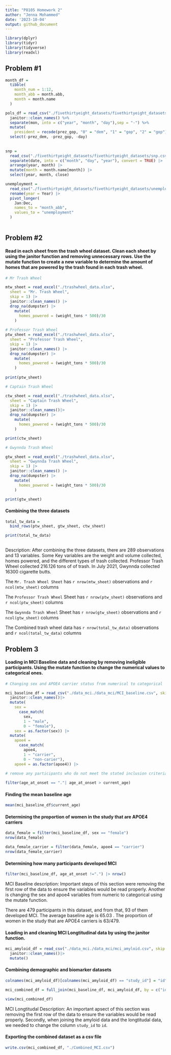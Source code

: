 ```yaml
---
title: "P8105 Homework 2"
author: "Jenna Mohammed"
date: '2023-10-04'
output: github_document
---
```


```r
library(dplyr)
library(tidyr)
library(tidyverse)
library(readxl)
```

## Problem #1


```r
month_df = 
  tibble(
    month_num = 1:12,
    month_abb = month.abb,
    month = month.name
  )

pols_df = read_csv("./fivethirtyeight_datasets/fivethirtyeight_datasets/pols-month.csv") %>%
  janitor::clean_names() %>%
  separate(mon, into = c("year", "month", "day"),sep = "-") %>%
  mutate(
    president = recode(prez_gop, "0" = "dem", "1" = "gop", "2" = "gop")) |>
  select(-prez_dem, -prez_gop, -day)
    
   
snp = 
  read_csv("./fivethirtyeight_datasets/fivethirtyeight_datasets/snp.csv") |>
  separate(date, into = c("month", "day", "year"), convert = TRUE) |>
  arrange(year, month) |>
  mutate(month = month.name[month]) |>
  select(year, month, close) 

unemployment = 
  read_csv("./fivethirtyeight_datasets/fivethirtyeight_datasets/unemployment.csv") |>
  rename(year = Year) |>
  pivot_longer(
    Jan:Dec, 
    names_to = "month_abb",
    values_to = "unemployment"
  ) 
  
```

## Problem #2

#### Read in each sheet from the trash wheel dataset. Clean each sheet by using the janitor function and removing unnecessary rows. Use the mutate function to create a new variable to determine the amount of homes that are powered by the trash found in each trash wheel.

```r

# Mr Trash Wheel

mtw_sheet = read_excel("./trashwheel_data.xlsx",
  sheet = "Mr. Trash Wheel",
  skip = 1) |>
  janitor::clean_names() |>
  drop_na(dumpster) |>
    mutate(
      homes_powered = (weight_tons * 500)/30
    )
  
# Professor Trash Wheel
ptw_sheet = read_excel("./trashwheel_data.xlsx",
  sheet = "Professor Trash Wheel", 
  skip = 1) |>
  janitor::clean_names() |>
  drop_na(dumpster) |>
    mutate(
      homes_powered = (weight_tons * 500)/30
    )
                       
print(ptw_sheet)

# Captain Trash Wheel

ctw_sheet = read_excel("./trashwheel_data.xlsx",
  sheet = "Captain Trash Wheel",
  skip = 1) |>
  janitor::clean_names()|>
  drop_na(dumpster) |>
    mutate(
      homes_powered = (weight_tons * 500)/30
    )

print(ctw_sheet)

# Gwynnda Trash Wheel

gtw_sheet = read_excel("./trashwheel_data.xlsx",
  sheet = "Gwynnda Trash Wheel", 
  skip = 1) |>
  janitor::clean_names() |>
  drop_na(dumpster) |>
    mutate(
      homes_powered = (weight_tons * 500)/30
    )

print(gtw_sheet)
```

#### Combining the three datasets

```r
total_tw_data = 
  bind_rows(ptw_sheet, gtw_sheet, ctw_sheet)

print(total_tw_data) 
      
```

Description: After combining the three datasets, there are 289 observations and 13 variables. Some Key variables are the weight and volume collected, homes powered, and the different types of trash collected. Professor Trash Wheel collected 216.126 tons of of trash. In July 2021, Gwynnda collected 16300 cigarette butts.

The `Mr. Trash Wheel Sheet` has `r nrow(mtw_sheet)` observations and `r ncol(mtw_sheet)` columns

The `Professor Trash Wheel` Sheet has `r nrow(ptw_sheet)` observations and `r ncol(ptw_sheet)` columns

The `Gwynnda Trash Wheel` Sheet has `r nrow(gtw_sheet)` observations and `r ncol(gtw_sheet)` columns

The Combined trash wheel data has `r nrow(total_tw_data)` observations and `r ncol(total_tw_data)` columns


## Problem 3 

#### Loading in MCI Baseline data and cleaning by removing ineligible participants. Using the mutate function to change the numerical values to categorical ones.

```r

# Changing sex and APOE4 carrier status from numerical to categorical

mci_baseline_df = read_csv("./data_mci./data_mci/MCI_baseline.csv", skip = 1) |>
  janitor::clean_names()|>
  mutate(
    sex = 
      case_match(
        sex, 
        1 ~ "male", 
        0 ~ "female"),
    sex = as.factor(sex)) |>
  mutate(
    apoe4 = 
      case_match(
        apoe4, 
        1 ~ "carrier", 
        0 ~ "non-carier"),
    apoe4 = as.factor(apoe4)) |>
    
# remove any participants who do not meet the stated inclusion criteria 

filter(age_at_onset == "."| age_at_onset > current_age)

```

#### Finding the mean baseline age

```r
mean(mci_baseline_df$current_age)
```

#### Determining the proportion of women in the study that are APOE4 carriers

```r
data_female = filter(mci_baseline_df, sex == "female")
nrow(data_female)

data_female_carrier = filter(data_female, apoe4 == "carrier")
nrow(data_female_carrier)
```

#### Determining how many participants developed MCI

```r

filter(mci_baseline_df, age_at_onset !=".") |> nrow()
```


MCI Baseline description: Important steps of this section were removing the first row of the data to ensure the variables would be read properly. Another is changing the sex and apoe4 variables from numeric to categorical using the mutate function.

There are 479 participants in this dataset, and from that, 93 of them developed MCI. The average baseline age is 65.03 . The proportion of women in the study that are APOE4 carriers is 63/479.



#### Loading in and cleaning MCI Longtitudinal data by using the janitor function.

```r

mci_amyloid_df = read_csv("./data_mci./data_mci/mci_amyloid.csv", skip = 1) |>
  janitor::clean_names()|>
  mutate()
```

#### Combining demographic and biomarker datasets

```r

colnames(mci_amyloid_df)[colnames(mci_amyloid_df) == "study_id"] = "id"

mci_combined_df = full_join(mci_baseline_df, mci_amyloid_df, by = c("id"))

view(mci_combined_df)
```

MCI Longtitudal Description: An important apsect of this section was removing the first row of the data to ensure the variables would be read properly. Secondly, when joining the amyloid data and the longtitudal data, we needed to change the column `study_id` to `id`. 

#### Exporting the combined dataset as a csv file

```r
write.csv(mci_combined_df, "./Combined_MCI.csv")
```

